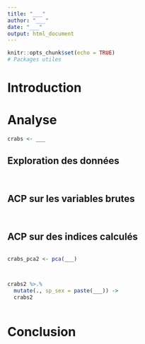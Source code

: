 ```yaml
---
title: "___"
author: "___"
date: "___"
output: html_document
---
```


<!--% En partant du jeu de données `crabs` du package `MASS`, réalisez une ACP afin de différencier les quatre groupes de *Leptograpsus variegatus* (deux espèces et les deux sexes pour chaque espèce). -->

```r
knitr::opts_chunk$set(echo = TRUE)
# Packages utiles

```

# Introduction

<!--% Rédigez une introduction de 5 phrases maximum sur *Leptograpsus variegatus* (Fabricius, 1793). -->

# Analyse

<!--% Importez le jeu de données `crabs` du package `MASS`. -->

```r
crabs <- ___
```

## Exploration des données

<!--% Réalisez une matrice de nuages de points pour vérifier la linéarité entre les variables quantitatives intéressantes. -->

```r

```

<!--% Interprétez la matrice de nuages de points en 3 phrases maximum. -->

<!--% Réalisez un graphique de la matrice de corrélation de Pearson. -->

```r

```

<!--% Interprétez la matrice de corrélation en 3 phrases.-->

## ACP sur les variables brutes

<!--% Réalisez une ACP avec la fonction `pca()`. Nommez cet objet `crabs_pca`. Affichez également le résumé de cet objet. Utilisez l'ensemble des variables quantitatives à disposition. -->

```r

```

<!--% Réalisez le graphique des éboulis de l'objet `crabs_pca`.-->

```r

```

<!--% Interprétez le résumé de l'ACP et le graphique des éboulis en 5 phrases. Ayez une réflexion également concernant la part de variance exprimée sur le premier axe de l'ACP. -->

## ACP sur des indices calculés

<!--% Calculer des indices qui permettent de résoudre le problème observé ci-dessus. Préparez un jeu de données `crabs2` en divisant chacune des variables de `crabs` par `length`. -->

```r

```

<!--% Réalisez une seconde ACP avec la fonction `pca()` sur `crabs2`. Nommez cet objet `crabs_pca2`. Affichez également le résumé de cet objet. Utilisez l'ensemble des variables disponibles et pertinentes pour cette analyse. -->

```r
crabs_pca2 <- pca(___)
```

<!--% Réalisez le graphique des éboulis sur l'objet `crabs_pca2`.-->

```r

```

```{=html}
<!--% Interprétez le résumé de l'ACP et le graphique des éboulis en 5 phrases.


<!--% Réalisez un graphique permettant de visualiser la représentation des variables dans le premier plan de l'ACP. -->
```
```r

```

<!--% Interprétez en 3 phrases ce graphique.-->

<!--% Calculez une nouvelle variable dans le jeu de données `crabs2` qui combine la variable `species` et la variable `sex` en une seule. Nommez cette nouvelle variable `sp_sex`. -->

```r
crabs2 %>.%
  mutate(., sp_sex = paste(___)) ->
  crabs2
```

<!--% Réalisez un graphique permettant de visualiser la représentation des individus dans le premier plan de l'ACP. Utilisez la variable `sp_sex` afin de différencier les individus sur votre graphique par la couleur. -->

```r

```

<!--% Interprétez en 5 phrases ce graphique.-->

# Conclusion

<!--% Concluez ce carnet de notes en 5 phrases maximum. -->
